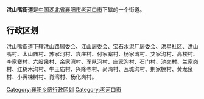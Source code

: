 {{中国乡级行政区
|行政区全称 = 洪山嘴街道
|景观照片文件名 = 
|景观照片描述 = 
|汉语拼音 =
|其他语言 = 
|其他语言名称 = 
|位置图文件名 = 
|位置图描述 = 
|自定义图片=
|上级行政区 = [[湖北省|湖北省]][[襄阳市|襄阳市]][[老河口市|老河口市]]
|行政区类别 = 街道
|行政区划代码 = 
|行政区划 = 
|村委会 = 
|居委会 = 
|建置时间 = 
|领导职位 = 
|领导名称 = 
|政府驻地 = 
|毗邻 = 
|地理坐标 = 
|总面积 = 
|总人口 = 
|户籍人口 = 
|户籍人口年份 = 
|常住人口 = 
|常住人口年份 = 
|人口密度 = 
|GDP = 
|邮政编码 = 
|电话区号 = 
|官方网站 = 
|网站名称 = 
}}
'''洪山嘴街道'''是[[中华人民共和国|中国]][[湖北省|湖北省]][[襄阳市|襄阳市]][[老河口市|老河口市]]下辖的一个街道。

== 行政区划 ==

洪山嘴街道下辖洪山路居委会、江山居委会、宝石水泥厂居委会、洪星社区、洪山嘴村、太山庙村、苏家河村、袁庄村、付家寨村、杨家湾村、艾家沟村、高楼村、李家寨村、六股泉村、余家湾村、军队河村、庄家沟村、石门村、池岗村、兰家岗村、红树木沟村、牛王庙村、兴隆寺村、尚湾村、瓦城沟村、荆家棚村、黄龙泉村、小黄楝树村、肖湾村、杨化岗村。

{{湖北小作品}}
{{老河口市行政区划}}

[[Category:襄阳乡级行政区划|Category:襄阳乡级行政区划]]
[[Category:老河口市|Category:老河口市]]